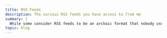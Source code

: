 ```yaml
---
title: RSS Feeds
description: The various RSS feeds you have access to from me
summary: |
  While some consider RSS feeds to be an archaic format that nobody uses, it's super easy to add support for and can be sent to search engines as a supplement to having a sitemap.
topic: blog
---
```



<LinkCard
  title="Blog"
  href="/blog/rss.xml"
  description="Read my blog in RSS format."
/>

<LinkCard
  title="All pages"
  href="/feeds/pages.xml"
  description="A complete list of all pages, keeps you updated when there's new or updated contents."
/>
